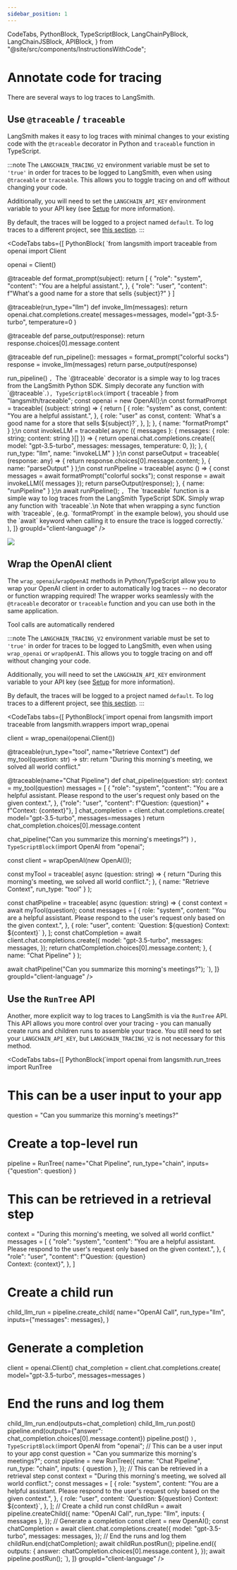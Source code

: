 ```yaml
---
sidebar_position: 1
---
```


  CodeTabs,
  PythonBlock,
  TypeScriptBlock,
  LangChainPyBlock,
  LangChainJSBlock,
  APIBlock,
} from "@site/src/components/InstructionsWithCode";

# Annotate code for tracing

There are several ways to log traces to LangSmith.

## Use `@traceable` / `traceable`

LangSmith makes it easy to log traces with minimal changes to your existing code with the `@traceable` decorator in Python and `traceable` function in TypeScript.

:::note
The `LANGCHAIN_TRACING_V2` environment variable must be set to `'true'` in order for traces to be logged to LangSmith, even when using `@traceable` or `traceable`. This allows you to toggle tracing on and off without changing your code.

Additionally, you will need to set the `LANGCHAIN_API_KEY` environment variable to your API key (see [Setup](/) for more information).

By default, the traces will be logged to a project named `default`.
To log traces to a different project, see [this section](/tracing/faq/customizing_trace_attributes#logging-to-a-specific-project).
:::

<CodeTabs
  tabs={[
    PythonBlock(
      `from langsmith import traceable
from openai import Client


openai = Client()


@traceable
def format_prompt(subject):
    return [
        {
            "role": "system",
            "content": "You are a helpful assistant.",
        },
        {
            "role": "user",
  "content": f"What's a good name for a store that sells {subject}?"
        }
    ]


@traceable(run_type="llm")
def invoke_llm(messages):
    return openai.chat.completions.create(
        messages=messages, model="gpt-3.5-turbo", temperature=0
    )


@traceable
def parse_output(response):
    return response.choices[0].message.content





@traceable
def run_pipeline():
    messages = format_prompt("colorful socks")
    response = invoke_llm(messages)
    return parse_output(response)


run_pipeline()
`,
      `The \`@traceable\` decorator is a simple way to log traces from the LangSmith Python SDK. Simply decorate any function with \`@traceable\`.`
    ),
    TypeScriptBlock(
      `import { traceable } from "langsmith/traceable";
const openai = new OpenAI();\n
const formatPrompt = traceable(
  (subject: string) => {
    return [
      {
        role: "system" as const,
        content: "You are a helpful assistant.",
      },
      {
        role: "user" as const,
        content: \`What's a good name for a store that sells \${subject}?\`,
    },
];
},
{ name: "formatPrompt" }
);\n
const invokeLLM = traceable(
    async ({ messages }: { messages: { role: string; content: string }[] }) => {
        return openai.chat.completions.create({
            model: "gpt-3.5-turbo",
            messages: messages,
            temperature: 0,
        });
    },
    { run_type: "llm", name: "invokeLLM" }
);\n
const parseOutput = traceable(
    (response: any) => {
        return response.choices[0].message.content;
    },
    { name: "parseOutput" }
);\n
const runPipeline = traceable(
    async () => {
        const messages = await formatPrompt("colorful socks");
        const response = await invokeLLM({ messages });
        return parseOutput(response);
    },
    { name: "runPipeline" }
);\n
await runPipeline();
`,
      `The \`traceable\` function is a simple way to log traces from the LangSmith TypeScript SDK. Simply wrap any function with \`traceable\`.\n
Note that when wrapping a sync function with \`traceable\`, (e.g. \`formatPrompt\` in the example below), you should use the \`await\` keyword when calling it to ensure the trace is logged correctly.`
    ),
  ]}
  groupId="client-language"
/>

![](../static/annotate_code_trace.gif)

## Wrap the OpenAI client

The `wrap_openai`/`wrapOpenAI` methods in Python/TypeScript allow you to wrap your OpenAI client in order to automatically log traces -- no decorator or function wrapping required!
The wrapper works seamlessly with the `@traceable` decorator or `traceable` function and you can use both in the same application.

Tool calls are automatically rendered

:::note
The `LANGCHAIN_TRACING_V2` environment variable must be set to `'true'` in order for traces to be logged to LangSmith, even when using `wrap_openai` or `wrapOpenAI`. This allows you to toggle tracing on and off without changing your code.

Additionally, you will need to set the `LANGCHAIN_API_KEY` environment variable to your API key (see [Setup](/) for more information).

By default, the traces will be logged to a project named `default`.
To log traces to a different project, see [this section](/tracing/faq/customizing_trace_attributes#logging-to-a-specific-project).
:::

<CodeTabs
  tabs={[
    PythonBlock(`import openai
from langsmith import traceable
from langsmith.wrappers import wrap_openai

client = wrap_openai(openai.Client())

@traceable(run_type="tool", name="Retrieve Context")
def my_tool(question: str) -> str:
return "During this morning's meeting, we solved all world conflict."

@traceable(name="Chat Pipeline")
def chat_pipeline(question: str):
context = my_tool(question)
messages = [
{
"role": "system",
"content": "You are a helpful assistant. Please respond to the user's request only based on the given context.",
},
{"role": "user", "content": f"Question: {question}" + f"Context: {context}"},
]
chat_completion = client.chat.completions.create(
model="gpt-3.5-turbo", messages=messages
)
return chat_completion.choices[0].message.content

chat_pipeline("Can you summarize this morning's meetings?")
`),
    TypeScriptBlock(`import OpenAI from "openai";

const client = wrapOpenAI(new OpenAI());

const myTool = traceable(
  async (question: string) => {
    return "During this morning's meeting, we solved all world conflict.";
  },
  { name: "Retrieve Context", run_type: "tool" }
);

const chatPipeline = traceable(
  async (question: string) => {
    const context = await myTool(question);
    const messages = [
      {
        role: "system",
        content:
          "You are a helpful assistant. Please respond to the user's request only based on the given context.",
      },
      { role: "user", content: \`Question: \${question} Context: \${context}\` },
    ];
    const chatCompletion = await client.chat.completions.create({
      model: "gpt-3.5-turbo",
      messages: messages,
    });
    return chatCompletion.choices[0].message.content;
  },
  { name: "Chat Pipeline" }
);

await chatPipeline("Can you summarize this morning's meetings?");
`),
]}
groupId="client-language"
/>

## Use the `RunTree` API

Another, more explicit way to log traces to LangSmith is via the `RunTree` API. This API allows you more control over your tracing - you can manually
create runs and children runs to assemble your trace. You still need to set your `LANGCHAIN_API_KEY`, but `LANGCHAIN_TRACING_V2` is not
necessary for this method.

<CodeTabs
  tabs={[
    PythonBlock(`import openai
from langsmith.run_trees import RunTree

# This can be a user input to your app

question = "Can you summarize this morning's meetings?"

# Create a top-level run

pipeline = RunTree(
    name="Chat Pipeline", run_type="chain", inputs={"question": question}
)

# This can be retrieved in a retrieval step

context = "During this morning's meeting, we solved all world conflict."
messages = [
    {
        "role": "system",
        "content": "You are a helpful assistant. Please respond to the user's request only based on the given context.",
    },
    {
        "role": "user",
        "content": f"Question: {question}\
Context: {context}",
    },
]

# Create a child run

child_llm_run = pipeline.create_child(
    name="OpenAI Call",
    run_type="llm",
    inputs={"messages": messages},
)

# Generate a completion

client = openai.Client()
chat_completion = client.chat.completions.create(
    model="gpt-3.5-turbo", messages=messages
)

# End the runs and log them

child_llm_run.end(outputs=chat_completion)
child_llm_run.post()
pipeline.end(outputs={"answer": chat_completion.choices[0].message.content})
pipeline.post()
`),
    TypeScriptBlock(`import OpenAI from "openai";
// This can be a user input to your app
const question = "Can you summarize this morning's meetings?";
const pipeline = new RunTree({
  name: "Chat Pipeline",
  run_type: "chain",
  inputs: { question },
});
// This can be retrieved in a retrieval step
const context = "During this morning's meeting, we solved all world conflict.";
const messages = [
  {
    role: "system",
    content:
      "You are a helpful assistant. Please respond to the user's request only based on the given context.",
  },
  {
    role: "user",
    content: \`Question: \${question}
Context: \${context}\`,
  },
];
// Create a child run
const childRun = await pipeline.createChild({
  name: "OpenAI Call",
  run_type: "llm",
  inputs: { messages },
});
// Generate a completion
const client = new OpenAI();
const chatCompletion = await client.chat.completions.create({
  model: "gpt-3.5-turbo",
  messages: messages,
});
// End the runs and log them
childRun.end(chatCompletion);
await childRun.postRun();
pipeline.end({
  outputs: { answer: chatCompletion.choices[0].message.content },
});
await pipeline.postRun();
`),
]}
groupId="client-language"
/>
